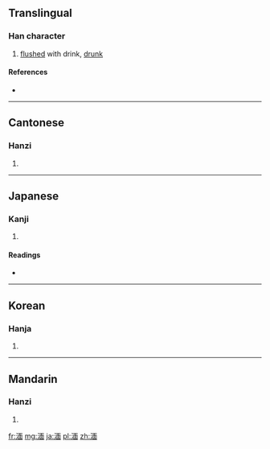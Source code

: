 ==Translingual==

===Han character===
{{Han char|rn=85|rad=水|as=09|sn=12|four=3116<sub>0</sub>|canj=水一田中 (EMWL)}}

# [[flushed]] with drink, [[drunk]]

====References====
* {{Han ref|kx=0636.260|dkj=17826|dj=1043.240|hdz=31672.030|uh=6E4E|ud=28238|bh=B542|bd=46402}}

----

==Cantonese==

===Hanzi===
{{yue-hanzi|jyut=|y=min5}}

# {{defn|Cantonese|sort=水09}}

----

==Japanese==

===Kanji===
{{ja-kanji|grade=|rs=水09}}

# {{defn|Japanese|sort=水09}}

====Readings====
* {{ja-readings|on=[[べん]] (ben), [[めん]] (men)|kun=[[おぼれる]] (oboreru), [[しずむ]] (shizumu)}}

----

==Korean==

===Hanja===
{{ko-hanja|hangeul=면|eumhun=|rv=myeon|mr=myŏn|y=myen}}

# {{defn|Korean|sort=水09}}

----

==Mandarin==

===Hanzi===
{{cmn-hanzi|pin=[[miǎn]] ([[mian3]]), [[xū]] ([[xu1]])|wg=mien<sup>3</sup>, hsü<sup>1</sup>}}

# {{defn|Mandarin|sort=水09}}

[[fr:湎]]
[[mg:湎]]
[[ja:湎]]
[[pl:湎]]
[[zh:湎]]